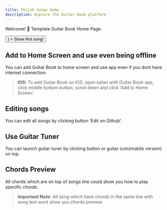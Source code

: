 ```yaml
---
title: Polish Songs Home
description: Explore the Guitar Book platform
---
```



Welcome! 👋 Template Guitar Book Home Page.

<div style={{ display: 'flex', justifyContent: 'flex-start' }} >
  <Button
    size="large"
    color={colors.primary}
    as={<Link to="/authorX/songX" />}
  >
    Show first song!
  </Button>
</div>

## Add to Home Screen and use even being offline
You can add Guitar Book to home screen and use app even if you dont have internet connection.

> **IOS:** To add Guitar Book on IOS, open safari with Guitar Book app, click middle bottom button, scroll down and click 'Add to Home Screen'.

## Editing songs
You can edit all songs by clicking button 'Edit on Github'.

## Use Guitar Tuner
You can launch guitar tuner by clicking button or guitar icon(mobile version) on top.

## Chords Preview
All chords which are on top of songs line could show you how to play specific chords.

> **Important Note:** All song which have chords in the same line with song text wont show you chords preview



